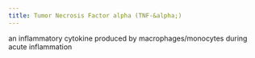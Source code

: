 ```yaml
---
title: Tumor Necrosis Factor alpha (TNF-&alpha;)
---
```


an inflammatory cytokine produced by macrophages/monocytes during acute inflammation